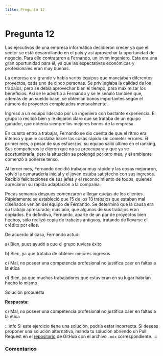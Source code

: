 ```yaml
---
title: Pregunta 12
---
```



# Pregunta 12

<div className="exercise">
Los ejecutivos de una empresa informática decidieron crecer ya que el sector se está desarrollando en el país y así aprovechar la oportunidad de negocio. Para ello contrataron a Fernando, un joven ingeniero. Esta era una gran oportunidad para él, ya que las expectativas económicas y profesionales eran muy buenas.

La empresa era grande y había varios equipos que manejaban diferentes proyectos, cada uno de cinco personas. Se privilegiaba la calidad de los trabajos, pero se debía aprovechar bien el tiempo, para maximizar los beneficios. Así se le advirtió a Fernando y se le señaló también que, además de un sueldo base, se obtenían bonos importantes según el número de proyectos completados mensualmente.

Ingresó a un equipo liderado por un ingeniero con bastante experiencia. El grupo lo recibió bien y le dejaron claro que se trataba de un equipo ganador, que obtenía siempre los mejores bonos de la empresa.

En cuanto entró a trabajar, Fernando se dio cuenta de que el ritmo era intenso y que le costaba hacer las cosas rápido sin cometer errores. El primer mes, a pesar de sus esfuerzos, su equipo salió último en el ranking. Sus compañeros le dijeron que no se preocupara y que ya se acostumbraría, pero la situación se prolongó por otro mes, y el ambiente comenzó a ponerse tenso.

Al tercer mes, Fernando decidió trabajar muy rápido y las cosas mejoraron, volvió la camaradería inicial y el joven estaba satisfecho con sus ingresos. Recibió felicitaciones de sus jefes y el reconocimiento de todos, quienes apreciaron su rápida adaptación a la compañía.

Pocas semanas después comenzaron a llegar quejas de los clientes. Rápidamente se estableció que 15 de los 18 trabajos que estaban mal diseñados venían del equipo de Fernando. Se determinó que la causa era su trabajo apresurado; más aún, que algunos de sus trabajos eran copiados. En definitiva, Fernando, aparte de un par de proyectos bien hechos, sólo realizó copia de trabajos antiguos, tratando de llevarse el crédito por ellos.

De acuerdo al caso, Fernando actuó:

a) Bien, pues ayudó a que el grupo tuviera éxito

b) Bien, ya que trataba de obtener mejores ingresos

c) Mal, no poseer una competencia profesional no justifica caer en faltas a la ética

d) Bien, ya que muchos trabajadores que estuvieran en su lugar habrían hecho lo mismo
</div>

<MDXDetails>
<summary>Solución propuesta</summary>

<div className="exercise">

**Respuesta:**

c) Mal, no poseer una competencia profesional no justifica caer en faltas a la ética

</div>

:::info
Si este ejercicio tiene una solución, podría estar incorrecta. Si deseas proponer una solución alternativa, manda tu solución abriendo
un Pull Request en el [repositorio](https://github.com/crow-rojas/apuntes-fundamentals/pulls) de GitHub con el archivo
`.mdx` correspondiente.
:::

</MDXDetails>

### Comentarios

<Disqus
  url="https://crow-rojas.github.io/apuntes-fundamentals/docs/engineering/ethics/exercises/2016-1/p12"
  identifier="docs/engineering/ethics/exercises/2016-1/p12"
  title="2016-1 Ética - Pregunta 12"
/>
